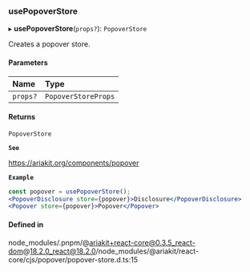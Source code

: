 ### usePopoverStore

▸ **usePopoverStore**(`props?`): `PopoverStore`

Creates a popover store.

#### Parameters

| Name     | Type                |
| :------- | :------------------ |
| `props?` | `PopoverStoreProps` |

#### Returns

`PopoverStore`

**`See`**

https://ariakit.org/components/popover

**`Example`**

```jsx
const popover = usePopoverStore();
<PopoverDisclosure store={popover}>Disclosure</PopoverDisclosure>
<Popover store={popover}>Popover</Popover>
```

#### Defined in

node_modules/.pnpm/@ariakit+react-core@0.3.5_react-dom@18.2.0_react@18.2.0/node_modules/@ariakit/react-core/cjs/popover/popover-store.d.ts:15
